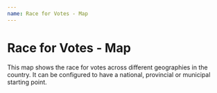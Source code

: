 ```yaml
---
name: Race for Votes - Map
---
```




# Race for Votes - Map

This map shows the race for votes across different geographies in the country. It can be configured to have a national, provincial or municipal starting point.

<Playground>
    <Map/>
    <MapEmbed />
</Playground>
